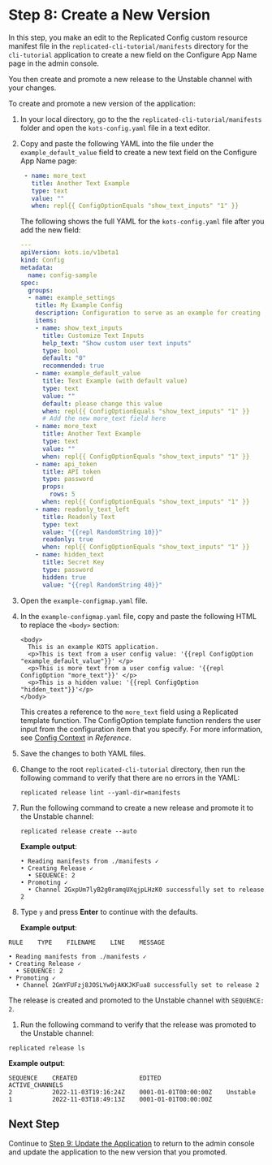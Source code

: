 # Step 8: Create a New Version

In this step, you make an edit to the Replicated Config custom resource manifest file in the `replicated-cli-tutorial/manifests` directory for the `cli-tutorial` application to create a new field on the Configure App Name page in the admin console.

You then create and promote a new release to the Unstable channel with your changes.

To create and promote a new version of the application:

1. In your local directory, go to the the `replicated-cli-tutorial/manifests` folder and open the `kots-config.yaml` file in a text editor.

1. Copy and paste the following YAML into the file under the `example_default_value` field to create a new text field on the Configure App Name page:

   ```yaml
    - name: more_text
      title: Another Text Example
      type: text
      value: ""
      when: repl{{ ConfigOptionEquals "show_text_inputs" "1" }}
   ```
   The following shows the full YAML for the `kots-config.yaml` file after you add the new field:

   ```yaml
   ---
   apiVersion: kots.io/v1beta1
   kind: Config
   metadata:
     name: config-sample
   spec:
     groups:
     - name: example_settings
       title: My Example Config
       description: Configuration to serve as an example for creating your own. See [https://kots.io/reference/v1beta1/config/](https://kots.io/reference/v1beta1/config/) for configuration docs. In this case, we provide example fields for configuring an Nginx welcome page.
       items:
       - name: show_text_inputs
         title: Customize Text Inputs
         help_text: "Show custom user text inputs"
         type: bool
         default: "0"
         recommended: true
       - name: example_default_value
         title: Text Example (with default value)
         type: text
         value: ""
         default: please change this value
         when: repl{{ ConfigOptionEquals "show_text_inputs" "1" }}
         # Add the new more_text field here
       - name: more_text
         title: Another Text Example
         type: text
         value: ""
         when: repl{{ ConfigOptionEquals "show_text_inputs" "1" }}
       - name: api_token
         title: API token
         type: password
         props:
           rows: 5
         when: repl{{ ConfigOptionEquals "show_text_inputs" "1" }}
       - name: readonly_text_left
         title: Readonly Text
         type: text
         value: "{{repl RandomString 10}}"
         readonly: true
         when: repl{{ ConfigOptionEquals "show_text_inputs" "1" }}
       - name: hidden_text
         title: Secret Key
         type: password
         hidden: true
         value: "{{repl RandomString 40}}"

   ```

1. Open the `example-configmap.yaml` file.

1. In the `example-configmap.yaml` file, copy and paste the following HTML to replace the `<body>` section:

   ```
   <body>
     This is an example KOTS application.
     <p>This is text from a user config value: '{{repl ConfigOption "example_default_value"}}' </p>
     <p>This is more text from a user config value: '{{repl ConfigOption "more_text"}}' </p>
     <p>This is a hidden value: '{{repl ConfigOption "hidden_text"}}'</p>
   </body>
   ```
    This creates a reference to the `more_text` field using a Replicated template function. The ConfigOption template function renders the user input from the configuration item that you specify. For more information, see [Config Context](/reference/template-functions-config-context) in _Reference_.

1. Save the changes to both YAML files.

1. Change to the root `replicated-cli-tutorial` directory, then run the following command to verify that there are no errors in the YAML:

   ```
   replicated release lint --yaml-dir=manifests
   ```

1. Run the following command to create a new release and promote it to the Unstable channel:

   ```
   replicated release create --auto
   ```

   **Example output**:

   ```
   • Reading manifests from ./manifests ✓
   • Creating Release ✓
     • SEQUENCE: 2
   • Promoting ✓
     • Channel 2GxpUm7lyB2g0ramqUXqjpLHzK0 successfully set to release 2
   ```

1. Type `y` and press **Enter** to continue with the defaults.

   **Example output**:

  ```
  RULE    TYPE    FILENAME    LINE    MESSAGE

  • Reading manifests from ./manifests ✓
  • Creating Release ✓
    • SEQUENCE: 2
  • Promoting ✓
    • Channel 2GmYFUFzj8JOSLYw0jAKKJKFua8 successfully set to release 2
  ```

  The release is created and promoted to the Unstable channel with `SEQUENCE: 2`.

1. Run the following command to verify that the release was promoted to the Unstable channel:

  ```
  replicated release ls
  ```
  **Example output**:

  ```
  SEQUENCE    CREATED                 EDITED                  ACTIVE_CHANNELS
  2           2022-11-03T19:16:24Z    0001-01-01T00:00:00Z    Unstable
  1           2022-11-03T18:49:13Z    0001-01-01T00:00:00Z
  ```

## Next Step

Continue to [Step 9: Update the Application](tutorial-cli-update-app) to return to the admin console and update the application to the new version that you promoted.
